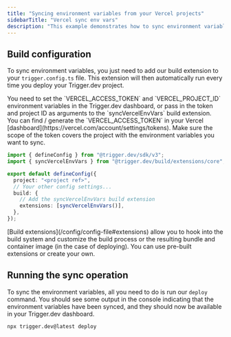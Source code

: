 ```yaml
---
title: "Syncing environment variables from your Vercel projects"
sidebarTitle: "Vercel sync env vars"
description: "This example demonstrates how to sync environment variables from your Vercel project to Trigger.dev."
---
```



## Build configuration

To sync environment variables, you just need to add our build extension to your `trigger.config.ts` file. This extension will then automatically run every time you deploy your Trigger.dev project.

<Note>
  You need to set the `VERCEL_ACCESS_TOKEN` and `VERCEL_PROJECT_ID` environment variables in the
  Trigger.dev dashboard, or pass in the token and project ID as arguments to the `syncVercelEnvVars`
  build extension. You can find / generate the `VERCEL_ACCESS_TOKEN` in your Vercel
  [dashboard](https://vercel.com/account/settings/tokens). Make sure the scope of the token covers
  the project with the environment variables you want to sync.
</Note>

```ts trigger.config.ts
import { defineConfig } from "@trigger.dev/sdk/v3";
import { syncVercelEnvVars } from "@trigger.dev/build/extensions/core";

export default defineConfig({
  project: "<project ref>",
  // Your other config settings...
  build: {
    // Add the syncVercelEnvVars build extension
    extensions: [syncVercelEnvVars()],
  },
});
```

<Note>
  [Build extensions](/config/config-file#extensions) allow you to hook into the build system and
  customize the build process or the resulting bundle and container image (in the case of
  deploying). You can use pre-built extensions or create your own.
</Note>

## Running the sync operation

To sync the environment variables, all you need to do is run our `deploy` command. You should see some output in the console indicating that the environment variables have been synced, and they should now be available in your Trigger.dev dashboard.

```bash
npx trigger.dev@latest deploy
```

<VercelDocsCards />
